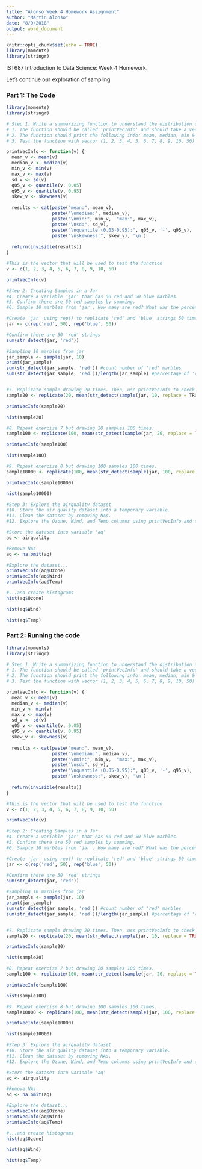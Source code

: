 ```yaml
---
title: "Alonso_Week 4 Homework Assignment"
author: "Martin Alonso"
date: "8/9/2018"
output: word_document
---
```


```r
knitr::opts_chunk$set(echo = TRUE)
library(moments)
library(stringr)
```

IST687 Introduction to Data Science: Week 4 Homework.

Let's continue our exploration of sampling

### Part 1: The Code
```r
library(moments)
library(stringr)

# Step 1: Write a summarizing function to understand the distribution of a vector.
# 1. The function should be called 'printVecInfo' and should take a vector as an input.
# 2. The function should print the following info: mean, median, min & max, stddev, quantiles (0.05 & 0.95), and skewness
# 3. Test the function with vector (1, 2, 3, 4, 5, 6, 7, 8, 9, 10, 50)

printVecInfo <- function(v) {
  mean_v <- mean(v)
  median_v <- median(v)
  min_v <- min(v)
  max_v <- max(v)
  sd_v <- sd(v)
  q05_v <- quantile(v, 0.05)
  q95_v <- quantile(v, 0.95)
  skew_v <- skewness(v)
  
  results <- cat(paste("mean:", mean_v), 
                 paste("\nmedian:", median_v), 
                 paste("\nmin:", min_v,  "max:", max_v),
                 paste("\nsd:", sd_v),
                 paste("\nquantile (0.05-0.95):", q05_v, '-', q95_v),
                 paste("\nskewness:", skew_v), '\n')
  
  return(invisible(results))
}

#This is the vector that will be used to test the function
v <- c(1, 2, 3, 4, 5, 6, 7, 8, 9, 10, 50)

printVecInfo(v)

#Step 2: Creating Samples in a Jar
#4. Create a variable 'jar' that has 50 red and 50 blue marbles.
#5. Confirm there are 50 red samples by summing.
#6. Sample 10 marbles from 'jar'. How many are red? What was the percentage?

#Create 'jar' using rep() to replicate 'red' and 'blue' strings 50 times each.
jar <- c(rep('red', 50), rep('blue', 50))

#Confirm there are 50 'red' strings
sum(str_detect(jar, 'red'))

#Sampling 10 marbles from jar
jar_sample <- sample(jar, 10)
print(jar_sample)
sum(str_detect(jar_sample, 'red')) #count number of 'red' marbles
sum(str_detect(jar_sample, 'red'))/length(jar_sample) #percentage of 'red' marbles


#7. Replicate sample drawing 20 times. Then, use printVecInfo to check the distribution, and generate a histogram.  
sample20 <- replicate(20, mean(str_detect(sample(jar, 10, replace = TRUE2), pattern = 'red')))

printVecInfo(sample20)

hist(sample20)

#8. Repeat exercise 7 but drawing 20 samples 100 times. 
sample100 <- replicate(100, mean(str_detect(sample(jar, 20, replace = TRUE), pattern = 'red')))

printVecInfo(sample100)

hist(sample100)

#9. Repeat exercise 8 but drawing 100 samples 100 times.
sample10000 <- replicate(100, mean(str_detect(sample(jar, 100, replace = TRUE), pattern = 'red')))

printVecInfo(sample10000)

hist(sample10000)

#Step 3: Explore the airquality dataset
#10. Store the air quality dataset into a temporary variable.
#11. Clean the dataset by removing NAs.
#12. Explore the Ozone, Wind, and Temp columns using printVecInfo and create a histogram of each.

#Store the dataset into variable 'aq'
aq <- airquality

#Remove NAs
aq <- na.omit(aq)

#Explore the dataset... 
printVecInfo(aq$Ozone)
printVecInfo(aq$Wind)
printVecInfo(aq$Temp)

#...and create histograms
hist(aq$Ozone)

hist(aq$Wind)

hist(aq$Temp)
```

### Part 2: Running the code
```r
library(moments)
library(stringr)

# Step 1: Write a summarizing function to understand the distribution of a vector.
# 1. The function should be called 'printVecInfo' and should take a vector as an input.
# 2. The function should print the following info: mean, median, min & max, stddev, quantiles (0.05 & #0.95), and skewness
# 3. Test the function with vector (1, 2, 3, 4, 5, 6, 7, 8, 9, 10, 50)

printVecInfo <- function(v) {
  mean_v <- mean(v)
  median_v <- median(v)
  min_v <- min(v)
  max_v <- max(v)
  sd_v <- sd(v)
  q05_v <- quantile(v, 0.05)
  q95_v <- quantile(v, 0.95)
  skew_v <- skewness(v)
  
  results <- cat(paste("mean:", mean_v), 
                 paste("\nmedian:", median_v), 
                 paste("\nmin:", min_v,  "max:", max_v),
                 paste("\nsd:", sd_v),
                 paste("\nquantile (0.05-0.95):", q05_v, '-', q95_v),
                 paste("\nskewness:", skew_v), '\n')
  
  return(invisible(results))
}

#This is the vector that will be used to test the function
v <- c(1, 2, 3, 4, 5, 6, 7, 8, 9, 10, 50)

printVecInfo(v)

#Step 2: Creating Samples in a Jar
#4. Create a variable 'jar' that has 50 red and 50 blue marbles.
#5. Confirm there are 50 red samples by summing.
#6. Sample 10 marbles from 'jar'. How many are red? What was the percentage?

#Create 'jar' using rep() to replicate 'red' and 'blue' strings 50 times each.
jar <- c(rep('red', 50), rep('blue', 50))

#Confirm there are 50 'red' strings
sum(str_detect(jar, 'red'))

#Sampling 10 marbles from jar
jar_sample <- sample(jar, 10)
print(jar_sample)
sum(str_detect(jar_sample, 'red')) #count number of 'red' marbles
sum(str_detect(jar_sample, 'red'))/length(jar_sample) #percentage of 'red' marbles


#7. Replicate sample drawing 20 times. Then, use printVecInfo to check the distribution, and generate #a histogram.  
sample20 <- replicate(20, mean(str_detect(sample(jar, 10, replace = TRUE), pattern = 'red')))

printVecInfo(sample20)

hist(sample20)

#8. Repeat exercise 7 but drawing 20 samples 100 times. 
sample100 <- replicate(100, mean(str_detect(sample(jar, 20, replace = TRUE), pattern = 'red')))

printVecInfo(sample100)

hist(sample100)

#9. Repeat exercise 8 but drawing 100 samples 100 times.
sample10000 <- replicate(100, mean(str_detect(sample(jar, 100, replace = TRUE), pattern = 'red')))

printVecInfo(sample10000)

hist(sample10000)

#Step 3: Explore the airquality dataset
#10. Store the air quality dataset into a temporary variable.
#11. Clean the dataset by removing NAs.
#12. Explore the Ozone, Wind, and Temp columns using printVecInfo and create a histogram of each.

#Store the dataset into variable 'aq'
aq <- airquality

#Remove NAs
aq <- na.omit(aq)

#Explore the dataset... 
printVecInfo(aq$Ozone)
printVecInfo(aq$Wind)
printVecInfo(aq$Temp)

#...and create histograms
hist(aq$Ozone)

hist(aq$Wind)

hist(aq$Temp)
```